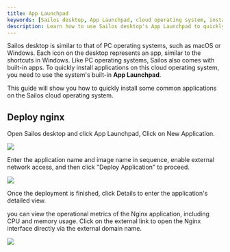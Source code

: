 ```yaml
---
title: App Launchpad
keywords: [Sailos desktop, App Launchpad, cloud operating system, install applications, deploy nginx]
description: Learn how to use Sailos desktop's App Launchpad to quickly install and deploy applications like Nginx on the cloud operating system.
---
```


Sailos desktop is similar to that of PC operating systems, such as macOS or Windows. Each icon on the desktop represents
an app, similar to the shortcuts in Windows. Like PC operating systems, Sailos also comes with built-in apps. To quickly
install applications on this cloud operating system, you need to use the system's built-in **App Launchpad**.

This guide will show you how to quickly install some common applications on the Sailos cloud operating system.

## Deploy nginx

Open Sailos desktop and click App Launchpad, Click on New Application.

![](./images/sailos-launchpad-create-app.png)

Enter the application name and image name in sequence, enable external network access, and then click "Deploy
Application" to proceed.

![](./images/sailos-launchpad-create-app-2.png)

Once the deployment is finished, click Details to enter the application's detailed view.

you can view the operational metrics of the Nginx application, including CPU and memory usage. Click on the external
link to open the Nginx interface directly via the external domain name.

![](./images/sailos-launchpad-app-details.png)